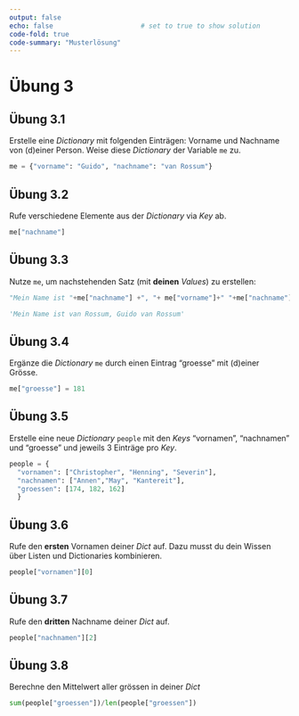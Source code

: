 ```yaml
---
output: false
echo: false                      # set to true to show solution
code-fold: true
code-summary: "Musterlösung"    
---
```


# Übung 3

## Übung 3.1

Erstelle eine *Dictionary* mit folgenden Einträgen: Vorname und Nachname von (d)einer Person. Weise diese *Dictionary* der Variable `me` zu.

```python
me = {"vorname": "Guido", "nachname": "van Rossum"}
```

## Übung 3.2

Rufe verschiedene Elemente aus der *Dictionary* via *Key* ab.

```python
me["nachname"]
```

## Übung 3.3

Nutze `me`, um nachstehenden Satz (mit **deinen** *Values*) zu erstellen:

```python
"Mein Name ist "+me["nachname"] +", "+ me["vorname"]+" "+me["nachname"]
```

``` python
'Mein Name ist van Rossum, Guido van Rossum'
```

## Übung 3.4

Ergänze die *Dictionary* `me` durch einen Eintrag "groesse" mit (d)einer Grösse.

```python
me["groesse"] = 181
```

## Übung 3.5

Erstelle eine neue *Dictionary* `people` mit den *Keys* "vornamen", "nachnamen" und "groesse" und jeweils 3 Einträge pro *Key*.

```python
people = {
  "vornamen": ["Christopher", "Henning", "Severin"], 
  "nachnamen": ["Annen","May", "Kantereit"], 
  "groessen": [174, 182, 162]
  }
```

## Übung 3.6

Rufe den **ersten** Vornamen deiner *Dict* auf. Dazu musst du dein Wissen über Listen und Dictionaries kombinieren.

```python
people["vornamen"][0]
```

## Übung 3.7

Rufe den **dritten** Nachname deiner *Dict* auf.

```python
people["nachnamen"][2]
```

## Übung 3.8

Berechne den Mittelwert aller grössen in deiner *Dict*

```python
sum(people["groessen"])/len(people["groessen"])
```
